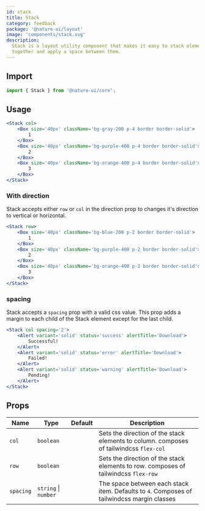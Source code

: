 ```yaml
---
id: stack
title: Stack
category: feedback
package: '@nature-ui/layout'
image: 'components/stack.svg'
description:
  Stack is a layout utility component that makes it easy to stack elements
  together and apply a space between them.
---
```


## Import

```js
import { Stack } from '@nature-ui/core';
```

## Usage

```jsx
<Stack col>
	<Box size='40px' className='bg-gray-200 p-4 border border-solid'>
		1
	</Box>
	<Box size='40px' className='bg-purple-400 p-4 border border-solid'>
		2
	</Box>
	<Box size='40px' className='bg-orange-400 p-4 border border-solid'>
		3
	</Box>
</Stack>
```

### With direction

Stack accepts either `row` or `col` in the direction prop to changes it's
direction to vertical or horizontal.

```jsx
<Stack row>
	<Box size='40px' className='bg-blue-200 p-2 border border-solid'>
		1
	</Box>
	<Box size='40px' className='bg-purple-400 p-2 border border-solid'>
		2
	</Box>
	<Box size='40px' className='bg-orange-400 p-2 border border-solid'>
		3
	</Box>
</Stack>
```

### spacing

Stack accepts a `spacing` prop with a valid css value. This prop adds a margin
to each child of the Stack element except for the last child.

```jsx
<Stack col spacing='2'>
	<Alert variant='solid' status='success' alertTitle='Download'>
		Successful!
	</Alert>
	<Alert variant='solid' status='error' alertTitle='Download'>
		Failed!
	</Alert>
	<Alert variant='solid' status='warning' alertTitle='Download'>
		Pending!
	</Alert>
</Stack>
```

## Props

| Name      | Type                 | Default | Description                                                                                |
| --------- | -------------------- | ------- | ------------------------------------------------------------------------------------------ |
| `col`     | `boolean`            |         | Sets the direction of the stack elements to column. composes of tailwindcss `flex-col`     |
| `row`     | `boolean`            |         | Sets the direction of the stack elements to row. composes of tailwindcss `flex-row`        |
| `spacing` | `string` \| `number` |         | The space between each stack item. Defaults to `4`. Composes of tailwindcss margin classes |
